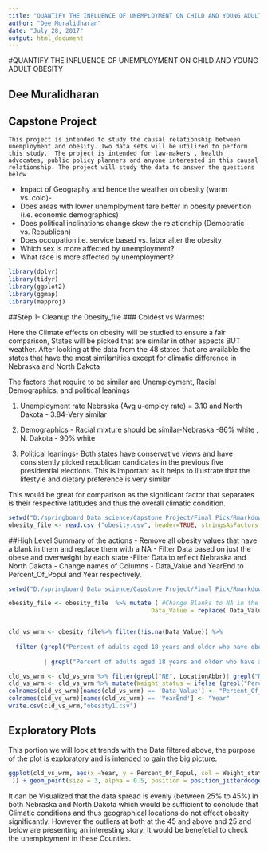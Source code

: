 ---
title: "QUANTIFY THE INFLUENCE OF UNEMPLOYMENT ON CHILD AND YOUNG ADULT OBESITY "
author: "Dee Muralidharan"
date: "July 28, 2017"
output: html_document
---
#QUANTIFY THE INFLUENCE OF UNEMPLOYMENT ON CHILD AND YOUNG ADULT OBESITY 

## Dee Muralidharan
## Capstone Project

	This project is intended to study the causal relationship between unemployment and obesity. Two data sets will be utilized to perform this study.  The project is intended for law-makers , health advocates, public policy planners and anyone interested in this causal relationship. The project will study the data to answer the questions below 

-	Impact of Geography and hence the weather on obesity (warm vs. cold)- 
-	Does areas with lower unemployment fare better in obesity prevention (i.e. economic demographics)
-	Does political inclinations change skew the relationship (Democratic vs. Republican) 
-	Does occupation i.e. service based vs. labor alter the obesity 
-	Which sex is more affected by unemployment?
-	What race is more affected by unemployment?


```{r}
library(dplyr)
library(tidyr)
library(ggplot2)
library(ggmap)
library(mapproj)

```
##Step 1- Cleanup the 0besity_file
### Coldest vs Warmest

Here the Climate effects on obesity will be studied to ensure a fair comparison, States  will be picked that are similar in other aspects BUT  weather. After looking at the data from the 48 states that are available the states that have the most similartities except for climatic difference in Nebraska and North Dakota

The factors that require to be similar are Unemployment, Racial Demographics, and political leanings

1. Unemployment rate Nebraska (Avg u-employ rate) = 3.10 and North Dakota - 3.84-Very similar

2. Demographics - Racial mixture should be similar-Nebraska -86% white , N. Dakota - 90% white

3. Political leanings- Both states have conservative views and have consistently picked republican candidates in the previous five presidential elections. This is important as it helps to illustrate that the lifestyle and dietary preference is very similar

 This would be great for comparison as the significant factor that separates is their respective latitudes and thus the overall climatic condition.

 
```{r}
setwd("D:/springboard Data science/Capstone Project/Final Pick/Rmarkdown Home Drive")
obesity_file <- read.csv ("obesity.csv", header=TRUE, stringsAsFactors = FALSE)


```

##High Level Summary of the actions 
- Remove all obesity values that have a blank in them and replace them with a NA
- Filter Data based on just the obese and overweight by each state 
-Filter Data to reflect Nebraska and North Dakota
- Change names of Columns - Data_Value and YearEnd to Percent_Of_Popul and Year respectively. 

```{r}
setwd("D:/springboard Data science/Capstone Project/Final Pick/Rmarkdown Home Drive")

obesity_file <- obesity_file  %>% mutate ( #Change Blanks to NA in the whole file 
                                        Data_Value = replace( Data_Value , is.na(Data_Value), NA ))


cld_vs_wrm <- obesity_file%>% filter(!is.na(Data_Value)) %>% 
  
  filter (grepl("Percent of adults aged 18 years and older who have obesity",Question)
          
          | grepl("Percent of adults aged 18 years and older who have an overweight classification",Question))

cld_vs_wrm <- cld_vs_wrm %>% filter(grepl("NE", LocationAbbr)| grepl("ND", LocationAbbr))
cld_vs_wrm <- cld_vs_wrm %>% mutate(Weight_status = ifelse (grepl("Percent of adults aged 18 years and older who have obesity", Question), "Obese", "Overweight"))
colnames(cld_vs_wrm)[names(cld_vs_wrm) == 'Data_Value'] <- "Percent_Of_Popul"
colnames(cld_vs_wrm)[names(cld_vs_wrm) == 'YearEnd'] <- "Year"
write.csv(cld_vs_wrm,"obesity1.csv")
```

## Exploratory Plots 

  This portion we will look at trends with the Data filtered above, the purpose of the plot is exploratory and is intended to gain the big picture. 
  

```{r}

ggplot(cld_vs_wrm, aes(x =Year, y = Percent_Of_Popul, col = Weight_status
 )) + geom_point(size = 3, alpha = 0.5, position = position_jitterdodge (jitter.width = 0.5,dodge.width = 0.75)) + facet_grid(.~LocationDesc)+  theme_minimal()
```

It can be Visualized that the data spread is evenly (between 25% to 45%) in both Nebraska and North Dakota which would be sufficient to conclude that Climatic conditions and thus geographical locations do not effect obesity significantly. However the outliers at both at the 45 and above and 25 and below are presenting an interesting story. It would be benefetial to check the unemployment in these Counties. 
